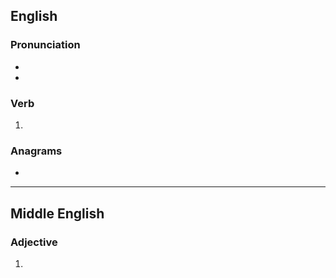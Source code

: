 ==English==

===Pronunciation===
* {{IPA|/mæst/|lang=en}}
* {{homophones|lang=en|mast}}

===Verb===
{{head|en|verb form}}

# {{en-past of|mass}}

===Anagrams===
* {{anagrams|en|Smeads}}

----

==Middle English==

===Adjective===
{{head|enm|adjective}}

# {{alt form of|lang=enm|mased}}